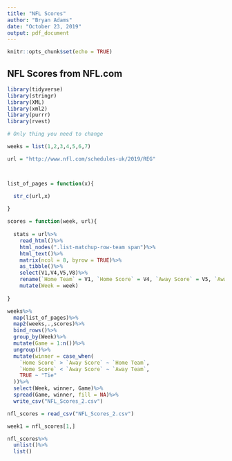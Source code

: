 ```yaml
---
title: "NFL Scores"
author: "Bryan Adams"
date: "October 23, 2019"
output: pdf_document
---
```


```r
knitr::opts_chunk$set(echo = TRUE)
```

## NFL Scores from NFL.com

```r
library(tidyverse)
library(stringr)
library(XML)
library(xml2)
library(purrr)
library(rvest)

# Only thing you need to change

weeks = list(1,2,3,4,5,6,7)

url = "http://www.nfl.com/schedules-uk/2019/REG"



list_of_pages = function(x){

  str_c(url,x)
    
}

scores = function(week, url){
  
  stats = url%>%
    read_html()%>%
    html_nodes(".list-matchup-row-team span")%>%
    html_text()%>%
    matrix(ncol = 8, byrow = TRUE)%>%
    as_tibble()%>%
    select(V1,V4,V5,V8)%>%
    rename(`Home Team` = V1, `Home Score` = V4, `Away Score` = V5, `Away Team` = V8)%>%
    mutate(Week = week)
  
}

weeks%>%
  map(list_of_pages)%>%
  map2(weeks,.,scores)%>%
  bind_rows()%>%
  group_by(Week)%>%
  mutate(Game = 1:n())%>%
  ungroup()%>%
  mutate(winner = case_when(
    `Home Score` > `Away Score` ~ `Home Team`,
    `Home Score` < `Away Score` ~ `Away Team`,
    TRUE ~ "Tie"
  ))%>%
  select(Week, winner, Game)%>%
  spread(Game, winner, fill = NA)%>%
  write_csv("NFL_Scores_2.csv")

nfl_scores = read_csv("NFL_Scores_2.csv")

week1 = nfl_scores[1,]

nfl_scores%>%
  unlist()%>%
  list()

```

